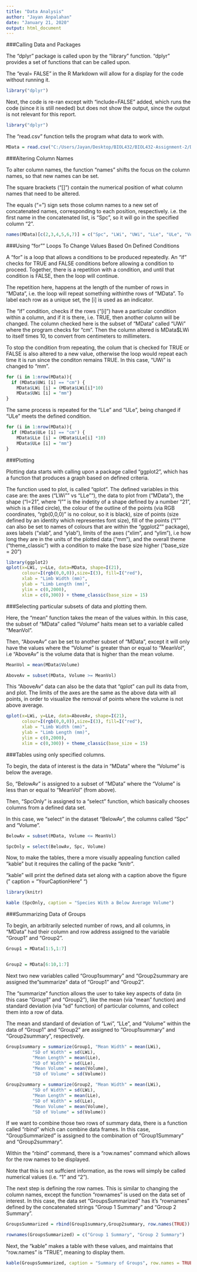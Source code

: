 ```yaml
---
title: "Data Analysis"
author: "Jayan Anpalahan"
date: "January 21, 2020"
output: html_document
---
```



###Calling Data and Packages 


The "dplyr" package is called upon by the "library" function. "dplyr" provides a set of functions that can be called upon.

The "eval= FALSE" in the R Markdown will allow for a display for the code without running it.


```r
library("dplyr")
```

Next, the code is re-ran except with "include=FALSE" added, which runs the code (since it is still needed) but does not show the output, since the output is not relevant for this report.

```r
library("dplyr")
```



The "read.csv" function tells the program what data to work with. 

```r
MData = read.csv("C:/Users/Jayan/Desktop/BIOL432/BIOL432-Assignment-2/Data/measurements.csv")
```

###Altering Column Names

To alter column names, the function "names" shifts the focus on the column names, so that new names can be set.

The square brackets ("[]") contain the numerical position of what column names that need to be altered.

The equals ("=") sign sets those column names to a new set of concatenated names, corresponding to each position, respectively.
i.e. the first name in the concatenated list, is "Spc", so it will go in the specified column "2".

```r
names(MData)[c(2,3,4,5,6,7)] = c("Spc", "LWi", "UWi", "LLe", "ULe", "Volume")
```

###Using "for"" Loops To Change Values Based On Defined Conditions

A "for" is a loop that allows a conditions to be produced repeatedly.
An "if" checks for TRUE and FALSE conditions before allowing a condition to proceed.
Together, there is a repetition with a condition, and until that condition is FALSE, then the loop will continue.

The repetition here, happens at the length of the number of rows in "MData", i.e. the loop will repeat something withinthe rows of "MData". To label each row as a unique set, the [i] is used as an indicator.

The "if" condition, checks if the rows ("[i]") have a particular condition within a column, and if it is there, i.e. TRUE, then another column will be changed. The column checked here is the subset of "MData" called "UWi" where the program checks for "cm". Then the column altered is MData$LWi to itself times 10, to convert from centimeters to millimeters.

To stop the condition from repeating, the colum that is checked for TRUE or FALSE is also altered to a new value, otherwise the loop would repeat each time it is run since the conditon remains TRUE. In this case, "UWi" is changed to "mm".


```r
for (i in 1:nrow(MData)){
  if (MData$UWi [i] == "cm") {
    MData$LWi [i] = (MData$LWi[i]*10)
    MData$UWi [i] = "mm"}
}
```


The same process is repeated for the "LLe" and "ULe", being changed if "ULe" meets the defined condition.


```r
for (i in 1:nrow(MData)){
  if (MData$ULe [i] == "cm") {
    MData$LLe [i] = (MData$LLe[i] *10)
    MData$ULe [i] = "mm"}
}
```

###Plotting

Plotting data starts with calling upon a package called "ggplot2", which has a function that produces a graph based on defined criteria.

The function used to plot, is called "qplot". The defined variables in this case are:
the axes ("LWi"" vs "LLe""), 
the data to plot from ("MData"), 
the shape ("I=21", where "I"" is the indetity of a shape defined by a number "21", which is a filled circle), 
the colour of the outline of the points (via RGB coordinates, "rgb(0,0,0)" is no colour, so it is black), 
size of points (size defined by an identity which representes font size),
fill of the points ("I"" can also be set to names of colours that are within the "ggplot2"" package),
axes labels ("xlab", and "ylab"),
limits of the axes ("xlim", and "ylim"), i.e how long they are in the units of the plotted data ("mm"),
and the overall theme ("theme_classic") with a condition to make the base size higher ("base_size = 20")

```r
library(ggplot2)
qplot(x=LWi, y=LLe, data=MData, shape=I(21), 
      colour=I(rgb(0,0,0)),size=I(3), fill=I("red"), 
      xlab = "Limb Width (mm)", 
      ylab = "Limb Length (mm)",
      ylim = c(0,2000),
      xlim = c(0,300)) + theme_classic(base_size = 15)
```

###Selecting particular subsets of data and plotting them.

Here, the "mean" function takes the mean of the values within. In this case, the subset of "MData" called "Volume" haits mean set to a variable called "MeanVol".

Then, "AboveAv" can be set to another subset of "MData", except it will only have the values where the "Volume" is greater than or equal to "MeanVol", i.e "AboveAv" is the volume data that is higher than the mean volume.


```r
MeanVol = mean(MData$Volume)

AboveAv = subset(MData, Volume >= MeanVol)
```


This "AboveAv" data can also be the data that "qplot" can pull its data from, and plot. 
The limits of the axes are the same as the above data with all points, in order to visualize the removal of points where the volume is not above average.


```r
qplot(x=LWi, y=LLe, data=AboveAv, shape=I(21), 
      colour=I(rgb(0,0,0)),size=I(3), fill=I("red"), 
      xlab = "Limb Width (mm)", 
      ylab = "Limb Length (mm)",
      ylim = c(0,2000),
      xlim = c(0,300)) + theme_classic(base_size = 15)
```


###Tables using only specified columns.

To begin, the data of interest is the data in "MData" where the "Volume" is below the average.

So, "BelowAv" is assigned to a subset of "MData" where the "Volume" is less than or equal to "MeanVol" (from above).

Then, "SpcOnly" is assigned to a "select" function, which basically chooses columns from a defined data set.

In this case, we "select" in the dataset "BelowAv", the columns called "Spc" and "Volume".


```r
BelowAv = subset(MData, Volume <= MeanVol)

SpcOnly = select(BelowAv, Spc, Volume)
```

Now, to make the tables, there a more visually appealing function called "kable" but it requires the calling of the packe "knitr".

"kable" will print the defined data set along with a caption above the figure (" caption = "YourCaptionHere" ")


```r
library(knitr)

kable (SpcOnly, caption = "Species With a Below Average Volume")

```

###Summarizing Data of Groups

To begin, an arbitrarily selected number of rows, and all columns, in "MData" had their column and row address assigned to the variable "Group1" and "Group2".


```r
Group1 = MData[1:5,1:7]


Group2 = MData[6:10,1:7]
```

Next two new variables called "Group1summary" and "Group2summary are assigned the "summarize" data of "Group1" and "Group2".

The "summarize" function allows the user to take key aspects of data (in this case "Group1" and "Group2"), like the mean (via "mean" function) and standard deviation (via "sd" function) of particular columns, and collect them into a row of data.

The mean and standard of deviation of "Lwi", "LLe", and "Volume" within the data of "Group1" and "Group2" are assigned to "Group1summary" and "Group2summary", respectively.

```r
Group1summary = summarize(Group1, "Mean Width" = mean(LWi),
          "SD of Width" = sd(LWi),
          "Mean Length" = mean(LLe),
          "SD of Width" = sd(LLe),
          "Mean Volume" = mean(Volume),
          "SD of Volume" = sd(Volume))

Group2summary = summarize(Group2, "Mean Width" = mean(LWi),
          "SD of Width" = sd(LWi),
          "Mean Length" = mean(LLe),
          "SD of Width" = sd(LLe),
          "Mean Volume" = mean(Volume),
          "SD of Volume" = sd(Volume))
```

If we want to combine those two rows of summary data, there is a function called "rbind" which can combine data frames. In this case, "GroupSummarized" is assigned to the combination of "Group1Summary" and "Group2summary".

Within the "rbind" command, there is a "row.names" command which allows for the row names to be displayed. 

Note that this is not suffcient information, as the rows will simply be called numerical values (i.e. "1" and "2"). 

The next step is defining the row names. This is similar to changing the column names, except the function "rownames" is used on the data set of interest. In this case, the data set "GroupsSummarized" has it's "rownames" defined by the concatenated strings "Group 1 Summary" and "Group 2 Summary". 

```r
GroupsSummarized = rbind(Group1summary,Group2summary, row.names(TRUE))

rownames(GroupsSummarized) = c("Group 1 Summary", "Group 2 Summary")
```

Next, the "kable" makes a table with these values, and maintains that "row.names" is "TRUE", meaning to display them.

```r
kable(GroupsSummarized, caption = "Summary of Groups", row.names = TRUE)
```
